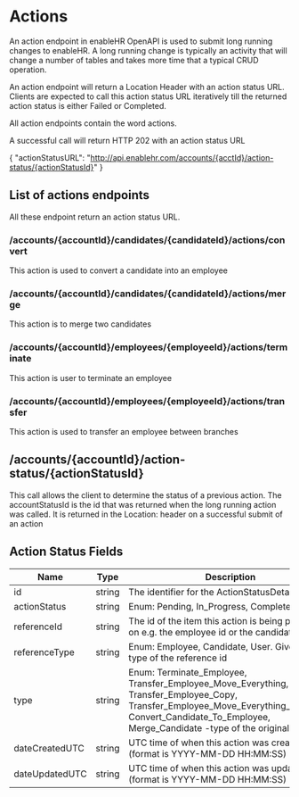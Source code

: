 # Actions

An action endpoint in enableHR OpenAPI is used to submit long running changes to enableHR. A long running change is typically an activity that will change a number of tables and takes more time that a typical CRUD operation.

An action endpoint will return a Location Header with an action status URL. Clients are expected to call this action status URL iteratively till the returned action status is either Failed or Completed.

All action endpoints contain the word actions.

A successful call will return HTTP 202 with an action status URL

{
"actionStatusURL": "http://api.enablehr.com/accounts/{acctId}/action-status/{actionStatusId}"
}

## List of actions endpoints

All these endpoint return an action status URL.

### /accounts/{accountId}/candidates/{candidateId}/actions/convert

This action is used to convert a candidate into an employee

### /accounts/{accountId}/candidates/{candidateId}/actions/merge

This action is to merge two candidates

### /accounts/{accountId}/employees/{employeeId}/actions/terminate

This action is user to terminate an employee

### /accounts/{accountId}/employees/{employeeId}/actions/transfer

This action is used to transfer an employee between branches

## /accounts/{accountId}/action-status/{actionStatusId}

This call allows the client to determine the status of a previous action. The accountStatusId is the id that was returned when the long running action was called. It is returned in the Location: header on a successful submit of an action

## Action Status Fields

| Name           | Type   | Description                                                                                                                                                                                                  |
| -------------- | ------ | ------------------------------------------------------------------------------------------------------------------------------------------------------------------------------------------------------------ |
| id             | string | The identifier for the ActionStatusDetail                                                                                                                                                                    |
| actionStatus   | string | Enum: Pending, In_Progress, Completed, Failed                                                                                                                                                                |
| referenceId    | string | The id of the item this action is being performed on e.g. the employee id or the candidate id                                                                                                                |
| referenceType  | string | Enum: Employee, Candidate, User. Given the type of the reference id                                                                                                                                          |
| type           | string | Enum: Terminate_Employee, Transfer_Employee_Move_Everything, Transfer_Employee_Copy, Transfer_Employee_Move_Everything_No_Trace, Convert_Candidate_To_Employee, Merge_Candidate -type of the original action |
| dateCreatedUTC | string | UTC time of when this action was created (format is YYYY-MM-DD HH:MM:SS)                                                                                                                                     |
| dateUpdatedUTC | string | UTC time of when this action was updated. (format is YYYY-MM-DD HH:MM:SS)                                                                                                                                    |

